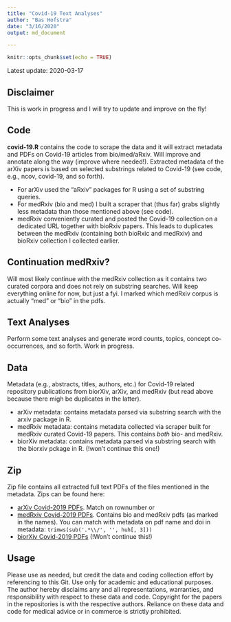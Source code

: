 ```yaml
---
title: "Covid-19 Text Analyses"
author: "Bas Hofstra"
date: "3/16/2020"
output: md_document

---
```


```r
knitr::opts_chunk$set(echo = TRUE)
```

Latest update: 2020-03-17

## Disclaimer
This is work in progress and I will try to update and improve on the fly!

## Code
**covid-19.R** contains the code to scrape the data and it will extract metadata and PDFs on Covid-19 articles from bio/med/aRxiv. Will improve and annotate along the way (improve where needed!). Extracted metadata of the arXiv papers is based on selected substrings related to Covid-19 (see code, e.g., ncov, covid-19, and so forth).

* For arXiv used the "aRxiv" packages for R using a set of substring queries.
* For medRxiv (bio and med) I built a scraper that (thus far) grabs slightly less metadata than those mentioned above (see code).
* medRxiv conveniently curated and posted the Covid-19 collection on a dedicated URL together with bioRxiv papers. This leads to duplicates between the medRxiv (containing both bioRxic and medRxiv) and bioRxiv collection I collected earlier.

## Continuation medRxiv?
Will most likely continue with the medRxiv collection as it contains two curated corpora and does not rely on substring searches. Will keep everything online for now, but just a fyi. I marked which medRxiv corpus is actually "med" or "bio" in the pdfs.

## Text Analyses
Perform some text analyses and generate word counts, topics, concept co-occurrences, and so forth. Work in progress.

## Data
Metadata (e.g., abstracts, titles, authors, etc.) for Covid-19 related repository publications from biorXiv, arXiv, and medRxiv (but read above because there migh be duplicates in the latter).

* arXiv metadata: contains metadata parsed via substring search with the arxiv package in R.
* medRxiv metadata: contains metadata collected via scraper built for medRxiv curated Covid-19 papers. This contains *both* bio- and medRxiv.
* biorXiv metadata: contains metadata parsed via substring search with the biorxiv pckage in R. (!won't continue this one!)

## Zip
Zip file contains all extracted full text PDFs of the files mentioned in the metadata. Zips can be found here:

* [arXiv Covid-2019 PDFs](https://stanford.box.com/v/arxiv-covid-19-20200316). Match on rownumber or
* [medRxiv Covid-2019 PDFs](https://stanford.box.com/v/medrxiv-covid-19-20200317). Contains bio and medRxiv pdfs (as marked in the names). You can match with metadata on pdf name and doi in metadata: ```trimws(sub('.*\\/', '', huh[, 3]))```
* [biorXiv Covid-2019 PDFs](https://stanford.box.com/v/biorxiv-covid-19-20200316) (!Won't continue this!)

## Usage
Please use as needed, but credit the data and coding collection effort by referencing to this Git. Use only for academic and educational purposes. The author hereby disclaims any and all representations, warranties, and responsibility with respect to these data and code. Copyright for the papers in the repositories is with the respective authors. Reliance on these data and code for medical advice or in commerce is strictly prohibited. 